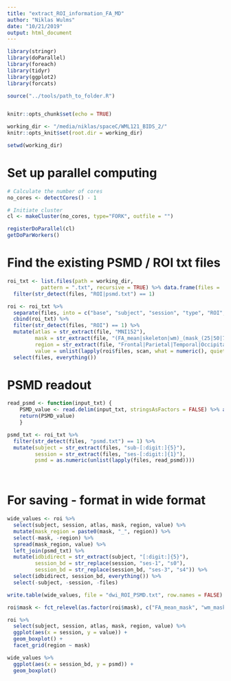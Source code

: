 ```yaml
---
title: "extract_ROI_information_FA_MD"
author: "Niklas Wulms"
date: "10/21/2019"
output: html_document
---
```


```r
library(stringr)
library(doParallel)
library(foreach)
library(tidyr)
library(ggplot2)
library(forcats)

source("../tools/path_to_folder.R")


knitr::opts_chunk$set(echo = TRUE)

working_dir <- "/media/niklas/spaceC/WML121_BIDS_2/"
knitr::opts_knit$set(root.dir = working_dir)

setwd(working_dir)
```

# Set up parallel computing

```r

# Calculate the number of cores
no_cores <- detectCores() - 1

# Initiate cluster
cl <- makeCluster(no_cores, type="FORK", outfile = "")

registerDoParallel(cl)
getDoParWorkers()
```


# Find the existing PSMD / ROI txt files


```r
roi_txt <- list.files(path = working_dir,
           pattern = ".txt", recursive = TRUE) %>% data.frame(files = ., stringsAsFactors = FALSE) %>%
  filter(str_detect(files, "ROI|psmd.txt") == 1)

roi <- roi_txt %>%
  separate(files, into = c("base", "subject", "session", "type", "ROI", "file"), sep = "/", fill = "left") %>%
  cbind(roi_txt) %>%
  filter(str_detect(files, "ROI") == 1) %>%
  mutate(atlas = str_extract(file, "MNI152"),
         mask = str_extract(file, "(FA_mean|skeleton|wm)_(mask_(25|50|75|100)|mask)"),
         region = str_extract(file, "Frontal|Parietal|Temporal|Occipital"),
         value = unlist(lapply(roi$files, scan, what = numeric(), quiet = TRUE))) %>%
  select(files, everything())
```

# PSMD readout
```r
read_psmd <- function(input_txt) {
    PSMD_value <- read.delim(input_txt, stringsAsFactors = FALSE) %>% as.character(.) %>% str_extract("[:digit:]{1}.[:digit:]+")
    return(PSMD_value)
    }

psmd_txt <- roi_txt %>% 
  filter(str_detect(files, "psmd.txt") == 1) %>%
  mutate(subject = str_extract(files, "sub-[:digit:]{5}"),
         session = str_extract(files, "ses-[:digit:]{1}"),
         psmd = as.numeric(unlist(lapply(files, read_psmd))))

 
```

# For saving - format in wide format

```r
wide_values <- roi %>%
  select(subject, session, atlas, mask, region, value) %>%
  mutate(mask_region = paste0(mask, "_", region)) %>%
  select(-mask, -region) %>%
  spread(mask_region, value) %>%
  left_join(psmd_txt) %>%
  mutate(idbidirect = str_extract(subject, "[:digit:]{5}"),
         session_bd = str_replace(session, "ses-1", "s0"),
         session_bd = str_replace(session_bd, "ses-3", "s4")) %>%
  select(idbidirect, session_bd, everything()) %>%
  select(-subject, -session, -files)

write.table(wide_values, file = "dwi_ROI_PSMD.txt", row.names = FALSE)


```

```r
roi$mask <- fct_relevel(as.factor(roi$mask), c("FA_mean_mask", "wm_mask_25", "wm_mask_50", "wm_mask_75", "wm_mask_100", "skeleton_mask"))

roi %>%
  select(subject, session, atlas, mask, region, value) %>%
  ggplot(aes(x = session, y = value)) +
  geom_boxplot() +
  facet_grid(region ~ mask)
```

```r
wide_values %>%
  ggplot(aes(x = session_bd, y = psmd)) +
  geom_boxplot()
```

